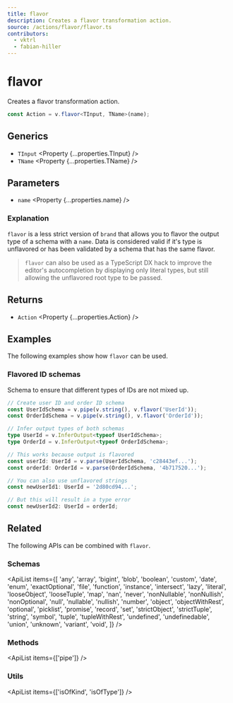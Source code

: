 ```yaml
---
title: flavor
description: Creates a flavor transformation action.
source: /actions/flavor/flavor.ts
contributors:
  - vktrl
  - fabian-hiller
---
```



# flavor

Creates a flavor transformation action.

```ts
const Action = v.flavor<TInput, TName>(name);
```

## Generics

- `TInput` <Property {...properties.TInput} />
- `TName` <Property {...properties.TName} />

## Parameters

- `name` <Property {...properties.name} />

### Explanation

`flavor` is a less strict version of <Link href='../brand/'>`brand`</Link> that allows you to flavor the output type of a schema with a `name`. Data is considered valid if it's type is unflavored or has been validated by a schema that has the same flavor.

> `flavor` can also be used as a TypeScript DX hack to improve the editor's autocompletion by displaying only literal types, but still allowing the unflavored root type to be passed.

## Returns

- `Action` <Property {...properties.Action} />

## Examples

The following examples show how `flavor` can be used.

### Flavored ID schemas

Schema to ensure that different types of IDs are not mixed up.

```ts
// Create user ID and order ID schema
const UserIdSchema = v.pipe(v.string(), v.flavor('UserId'));
const OrderIdSchema = v.pipe(v.string(), v.flavor('OrderId'));

// Infer output types of both schemas
type UserId = v.InferOutput<typeof UserIdSchema>;
type OrderId = v.InferOutput<typeof OrderIdSchema>;

// This works because output is flavored
const userId: UserId = v.parse(UserIdSchema, 'c28443ef...');
const orderId: OrderId = v.parse(OrderIdSchema, '4b717520...');

// You can also use unflavored strings
const newUserId1: UserId = '2d80cd94...';

// But this will result in a type error
const newUserId2: UserId = orderId;
```

## Related

The following APIs can be combined with `flavor`.

### Schemas

<ApiList
  items={[
    'any',
    'array',
    'bigint',
    'blob',
    'boolean',
    'custom',
    'date',
    'enum',
    'exactOptional',
    'file',
    'function',
    'instance',
    'intersect',
    'lazy',
    'literal',
    'looseObject',
    'looseTuple',
    'map',
    'nan',
    'never',
    'nonNullable',
    'nonNullish',
    'nonOptional',
    'null',
    'nullable',
    'nullish',
    'number',
    'object',
    'objectWithRest',
    'optional',
    'picklist',
    'promise',
    'record',
    'set',
    'strictObject',
    'strictTuple',
    'string',
    'symbol',
    'tuple',
    'tupleWithRest',
    'undefined',
    'undefinedable',
    'union',
    'unknown',
    'variant',
    'void',
  ]}
/>

### Methods

<ApiList items={['pipe']} />

### Utils

<ApiList items={['isOfKind', 'isOfType']} />
